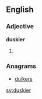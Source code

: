 ==English==

===Adjective===
'''duskier'''

# {{en-comparative of|dusky}}

===Anagrams===
* [[duikers#English|duikers]]

[[sv:duskier]]